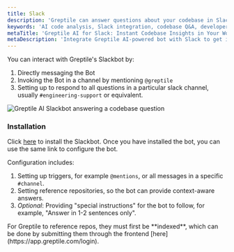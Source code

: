 ```yaml
---
title: Slack
description: 'Greptile can answer questions about your codebase in Slack'
keywords: 'AI code analysis, Slack integration, codebase Q&A, developer productivity, automated code insights, Slackbot'
metaTitle: 'Greptile AI for Slack: Instant Codebase Insights in Your Workspace'
metaDescription: 'Integrate Greptile AI-powered bot with Slack to get instant answers about your codebase. Boost developer productivity with context-aware code insights directly in your team communications.'
---
```


You can interact with Greptile's Slackbot by:
1. Directly messaging the Bot
2. Invoking the Bot in a channel by mentioning `@greptile`
3. Setting up to respond to all questions in a particular slack channel, usually `#engineering-support` or equivalent. 

<Frame>
    <img src="/images/slackbot.png" alt="Greptile AI Slackbot answering a codebase question" />
</Frame>

### Installation

Click [here](https://app.greptile.com/login) to install the Slackbot. Once you have installed the bot, you can use the same link to configure the bot. 

Configuration includes:
1. Setting up triggers, for example `@mentions`, or all messages in a specific `#channel`.
2. Setting reference repositories, so the bot can provide context-aware answers.
3. *Optional*: Providing "special instructions" for the bot to follow, for example, "Answer in 1-2 sentences only".

<Note>
For Greptile to reference repos, they must first be **indexed**, which can be done by submitting them through the frontend [here](https://app.greptile.com/login). 
</Note>

